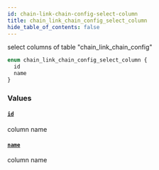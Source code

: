 ```yaml
---
id: chain-link-chain-config-select-column
title: chain_link_chain_config_select_column
hide_table_of_contents: false
---
```


select columns of table "chain_link_chain_config"

```graphql
enum chain_link_chain_config_select_column {
  id
  name
}
```

### Values

#### [`id`](#)

column name

#### [`name`](#)

column name
